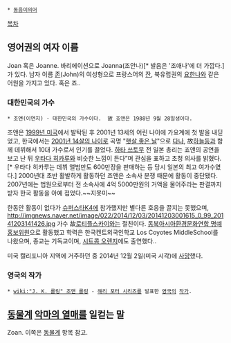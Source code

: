  * [[동음이의어]]

[[목차]]

== 영어권의 여자 이름 ==
Joan 혹은 Joanne. 바리에이션으로 Joanna(조안나)[* 발음은 '조애나'에 더 가깝다.]가 있다.
남자 이름 [[존]](John)의 여성형으로 프랑스어의 [[잔]], 북유럽권의 [[요한나]]와 같은 어원을 가지고 있다. 혹은 죠..
=== 대한민국의 가수 ===
{{{#!html
<iframe width="640" height="360" src="http://www.mgoon.com/play/view/5945659" frameborder="0" allowfullscreen scrolling="no"></iframe>}}}

 * 조앤(이연지) - 대한민국의 가수이다.  故 죠앤은 1988년 9월 28일생이다. 

조앤은 [http://news.naver.com/main/read.nhn?mode=LSD&mid=sec&sid1=106&oid=404&aid=0000011368 1999년 미국]에서 발탁된 후 2001년 13세의 어린 나이에 가요계에 첫 발을 내딛었고, 한국에서는  [http://news.naver.com/main/read.nhn?mode=LSD&mid=sec&sid1=106&oid=014&aid=0002454224 2001년 14살의 나이로] 곡명 "[http://www.youtube.com/watch?v=vmsI-_U4_zQ 햇살 좋은 날]"으로 [[다나]], 故[[김하늘#s-4|하늘]]등과 함께 데뷔해서 10대 가수로서 인기를 끌었다. [http://news.naver.com/main/read.nhn?mode=LSD&mid=sec&sid1=113&oid=041&aid=0000008817 하타 쓰토무] 전 일본 총리는 죠앤의 공연을 보고 난 뒤 [[우타다 히카루]]와 비슷한 느낌이 든다”며 관심을 표하고 초청 의사를 밝혔다.[* 우타다 히카루는 데뷔 앨범만도 600만장을 판매하는 등 당시 일본의 최고 여가수였다.] 2000년대 초반 활발하게 활동하던 죠앤은 소속사 분쟁 때문에 활동이 중단됐다. 2007년에는 법원으로부터 전 소속사에 4억 5000만원의 거액을 물어주라는 판결까지 받자 한국 활동을 아예 접었다.~~지못미~~ 

{{{#!html
<iframe width="720" height="438" src="http://serviceapi.nmv.naver.com/flash/convertIframeTag.nhn?vid=1AAEE8469C99BB57134C2396B1E2061373B9&outKey=V128634a02d0b955b297b757bd6f9e80411aaf2ee20cb6e0713e7757bd6f9e80411aa" frameborder="no" scrolling="no"></iframe>}}}

한동안 활동이 없다가 [[슈퍼스타K4]]에 참가했지만 별다른 호응을 끌지는 못했으며, 
http://imgnews.naver.net/image/022/2014/12/03/20141203001615_0_99_20141203141426.jpg
가수 故[[로티플스카이]]와는 절친이다. [http://news.naver.com/main/read.nhn?mode=LSD&mid=sec&sid1=113&oid=041&aid=0000008817 동북아시아환경문화연합 명예홍보위원]으로 활동했고 학력은 한국켄트외국인학교
Los Coyotes MiddleSchool를 나왔으며, 종교는 기독교이며, [http://news.naver.com/main/read.nhn?mode=LSD&mid=sec&sid1=106&oid=009&aid=0000219007 시트콤 오렌지]에도 출연했다..

미국 캘리포니아 지역에 거주하던 중 2014년 12월 2일(미국 시각)에 [http://www.dispatch.co.kr/r.dp?idx=114581&category=2&subcategory=12 사망]했다. 
=== 영국의 작가 ===
 * [[wiki:"J. K. 롤링" 조앤 롤링]] - [[해리 포터 시리즈]]를 발표한 [[영국]]의 [[작가]]. 

== [[동물계]] [[악마의 열매]]를 일컫는 말 ==
Zoan. 이쪽은 [[동물계]] 항목 참고.

